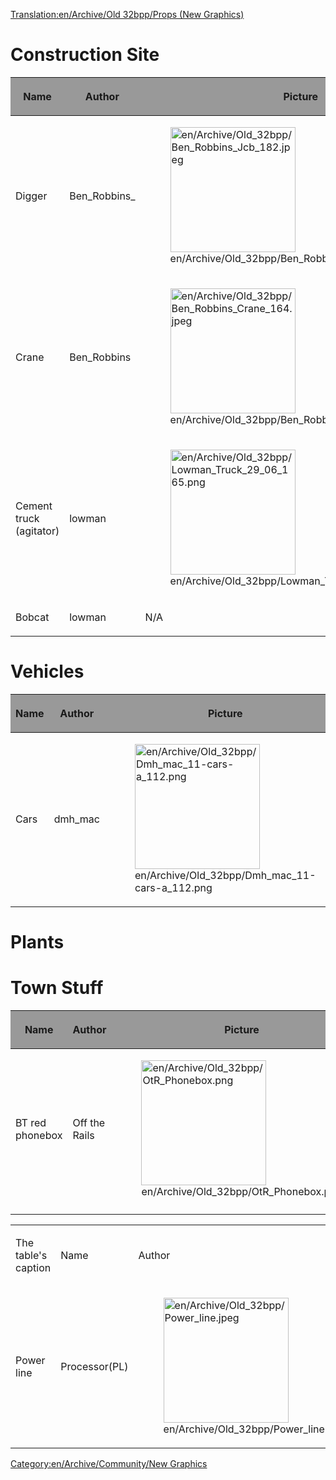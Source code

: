 [[Translation:en/Archive/Old 32bpp/Props (New Graphics)]]
{{en/Linking}}

[[Category:en/Archive/Community/New Graphics]]

=Construction Site=

{| border=2
!style="background:#999999;" |Name
!style="background:#999999;" |Author
!style="background:#999999;" |Picture
!style="background:#999999;" |File
!style="background:#999999;" |Comments
|-
|Digger
|Ben_Robbins_
|[[File:en/Archive/Old 32bpp/Ben Robbins Jcb 182.jpeg|200px]]
|N/A
{{en/Archive/Old 32bpp/WIP}}
|-
|Crane
|Ben_Robbins
|[[File:en/Archive/Old 32bpp/Ben Robbins Crane 164.jpeg|200px]]
|N/A
{{en/Archive/Old 32bpp/WIP}}
|-
|Cement truck
(agitator)
|lowman
|[[File:en/Archive/Old 32bpp/Lowman Truck 29 06 165.png|200px]]
|N/A
{{en/Archive/Old 32bpp/Done}}
|-
|Bobcat 
|lowman
|N/A
|N/A
{{en/Archive/Old 32bpp/WIP}}
|}

=Vehicles=

{| border=2
!style="background:#999999;" |Name
!style="background:#999999;" |Author
!style="background:#999999;" |Picture
!style="background:#999999;" |File
!style="background:#999999;" |Comments
|-
|Cars
|dmh_mac
|[[File:en/Archive/Old 32bpp/Dmh mac 11-cars-a 112.png|200px]]
|[http://tt-forums.net/download.php?id=36039 Download]
{{en/Archive/Old 32bpp/WIP}}
|}

=Plants=

=Town Stuff=

{| border=2
!style="background:#999999;" |Name
!style="background:#999999;" |Author
!style="background:#999999;" |Picture
!style="background:#999999;" |File
!style="background:#999999;" |Comments
|-
|BT red phonebox
|Off the Rails
|[[File:en/Archive/Old 32bpp/OtR Phonebox.png|200px]]
|N/A
{{en/Archive/Old 32bpp/WIP}}
|-
|}

{| border="1"
|  The table's caption
! Name !! Author !! Picture !! File !! Comments
|-
! Power line
| Processor(PL) || [[File:en/Archive/Old 32bpp/Power line.jpeg|200px]] || || Under construction
|}